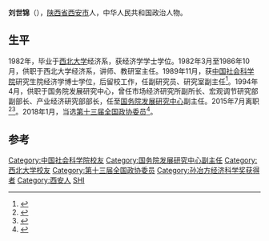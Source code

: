 '''刘世锦'''（{{bd|1955年|1月||}}），[[陕西省|陕西省]][[西安市|西安市]]人，中华人民共和国政治人物。

==生平 ==
1982年，毕业于[[西北大学|西北大学]]经济系，获经济学学士学位。1982年3月至1986年10月，供职于西北大学经济系，讲师、教研室主任。1989年11月，获[[中国社会科学院|中国社会科学院]]研究生院经济学博士学位，后留校工作，任副研究员、研究室副主任<ref>{{cite news|title=多次成为总书记“座上宾”，这4人有何过人之处？|url=http://www.bjnews.com.cn/news/2016/05/20/404054.html|accessdate=2016-05-20|agency=新京报|archive-date=2018-01-27|archive-url=https://web.archive.org/web/20180127083816/http://www.bjnews.com.cn/news/2016/05/20/404054.html|dead-url=no}}</ref>。1994年4月，供职于国务院发展研究中心，曾任市场经济研究所副所长、宏观调节研究部副部长、产业经济研究部部长，任至[[国务院发展研究中心|国务院发展研究中心]]副主任。2015年7月离职<ref>{{cite news|title=王一鸣任国务院发展研究中心副主任 刘世锦离任|url=http://finance.ifeng.com/a/20150702/13814405_0.shtml|accessdate=2016-05-20|agency=凤凰网|archive-date=2018-01-27|archive-url=https://web.archive.org/web/20180127083807/http://finance.ifeng.com/a/20150702/13814405_0.shtml|dead-url=no}}</ref><ref>{{cite news|title=王一鸣任国务院发展研究中心副主任，刘世锦不再担任|url=http://www.thepaper.cn/newsDetail_forward_1347975|accessdate=2016-05-20|agency=澎湃网|archive-date=2018-01-27|archive-url=https://web.archive.org/web/20180127084100/http://www.thepaper.cn/newsDetail_forward_1347975|dead-url=no}}</ref>。2018年1月，当选[[中国人民政治协商会议第十三届全国委员会委员名单|第十三届全国政协委员]]<ref>{{Cite web|url=http://sports.163.com/18/0126/06/D92BRKK400051C89.html|title=中国人民政治协商会议第十三届全国委员会委员名单|accessdate=2018-01-26|last=|work=网易|archive-url=https://web.archive.org/web/20180127143232/http://sports.163.com/18/0126/06/D92BRKK400051C89.html|archive-date=2018-01-27|dead-url=yes}}</ref>。

==参考==
{{reflist}}

{{Authority control}}
{{DEFAULTSORT:L}}
[[Category:中国社会科学院校友|Category:中国社会科学院校友]]
[[Category:国务院发展研究中心副主任|Category:国务院发展研究中心副主任]]
[[Category:西北大学校友|Category:西北大学校友]]
[[Category:第十三届全国政协委员|Category:第十三届全国政协委员]]
[[Category:孙冶方经济科学奖获得者|Category:孙冶方经济科学奖获得者]]
[[Category:西安人|Category:西安人]]
[[Category:刘姓|SHI]]
